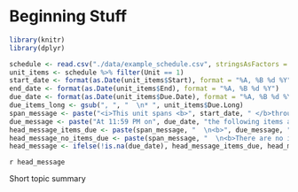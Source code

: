 # Beginning Stuff
```r
library(knitr)
library(dplyr)

schedule <- read.csv("./data/example_schedule.csv", stringsAsFactors = FALSE)
unit_items <- schedule %>% filter(Unit == 1)
start_date <- format(as.Date(unit_items$Start), format = "%A, %B %d %Y")
end_date <- format(as.Date(unit_items$End), format = "%A, %B %d %Y")
due_date <- format(as.Date(unit_items$Due.Date), format = "%A, %B %d %Y")
due_items_long <- gsub(", ", "  \n* ", unit_items$Due.Long)
span_message <- paste("<i>This unit spans <b>", start_date, " </b>through <b>", end_date, "</b>.</i>", sep="")
due_message <- paste("At 11:59 PM on", due_date, "the following items are due:")
head_message_items_due <- paste(span_message, "  \n<b>", due_message, "</b>  \n\n* ", due_items_long, sep="")
head_message_no_items_due <- paste(span_message, "  \n<b>There are no items due this unit.</b>", sep="")
head_message <- ifelse(!is.na(due_date), head_message_items_due, head_message_no_items_due)
```
`r head_message`

Short topic summary

